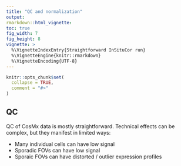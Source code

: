 ```yaml
---
title: "QC and normalization"
output: 
rmarkdown::html_vignette: 
toc: true
fig_width: 7 
fig_height: 8 
vignette: >
  %\VignetteIndexEntry{Straightforward InSituCor run}
  %\VignetteEngine{knitr::rmarkdown}
  %\VignetteEncoding{UTF-8}
---
```

<style>
p.caption {
  font-size: 1.5em;
}
</style>
```r
knitr::opts_chunk$set(
  collapse = TRUE,
  comment = "#>"
)
```


## QC

QC of CosMx data is mostly straightforward. Technical effects can be complex,
 but they manifest in limited ways:
 
- Many individual cells can have low signal
- Sporadic FOVs can have low signal
- Sporaic FOVs can have distorted / outlier expression profiles




